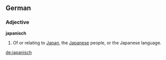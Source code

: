 ==German==
===Adjective===
'''japanisch'''

# Of or relating to [[Japan]], the [[Japanese]] people, or the Japanese language.

[[de:japanisch]]